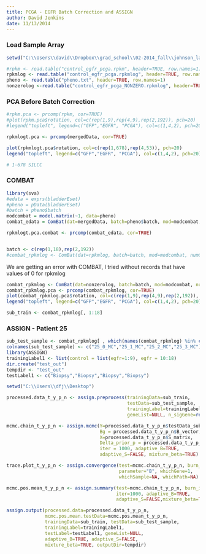 ---
title: PCGA - EGFR Batch Correction and ASSIGN
author: David Jenkins
date: 11/13/2014
---

### Load Sample Array
```{r message=FALSE, warning=FALSE}
setwd("C:\\Users\\david\\Dropbox\\grad_school\\02-2014_fall\\johnson_lab\\PCGA")

#rpkm <- read.table("control_egfr_pcga.rpkm", header=TRUE, row.names=1)
rpkmlog <- read.table("control_egfr_pcga.rpkmlog", header=TRUE, row.names=1)
pheno <- read.table("pheno.txt", header=TRUE, row.names=1)
nonzerolog <-read.table("control_egfr_pcga_NONZERO.rpkmlog", header=TRUE, row.names=1)
```

### PCA Before Batch Correction
```{r}
#rpkm.pca <- prcomp(rpkm, cor=TRUE)
#plot(rpkm.pca$rotation, col=c(rep(1,9),rep(4,9),rep(2,192)), pch=20)
#legend("topleft", legend=c("GFP","EGFR", "PCGA"), col=c(1,4,2), pch=20, cex=0.85 )

rpkmlogt.pca <- prcomp(mergedData, cor=TRUE)

plot(rpkmlogt.pca$rotation, col=c(rep(1,678),rep(4,53)), pch=20)
legend("topleft", legend=c("GFP","EGFR", "PCGA"), col=c(1,4,2), pch=20)

# 1-678 SILCC

```

### COMBAT

```{r}
library(sva)
#edata = exprs(bladderEset)
#pheno = pData(bladderEset)
#batch = pheno$batch
modcombat = model.matrix(~1, data=pheno)
combat_edata = ComBat(dat=mergedData, batch=pheno$batch, mod=modcombat, numCovs=NULL, par.prior=TRUE, prior.plots=FALSE)

rpkmlogt.pca.combat <- prcomp(combat_edata, cor=TRUE)


batch <- c(rep(1,18),rep(2,192))
#combat_rpkmlog <- ComBat(dat=rpkmlog, batch=batch, mod=modcombat, numCovs=NULL)
```

We are getting an error with COMBAT, I tried without records that have values of 0 for rpkmlog

```{r}
combat_rpkmlog <- ComBat(dat=nonzerolog, batch=batch, mod=modcombat, numCovs=NULL)
combat_rpkmlog.pca <- prcomp(combat_rpkmlog, cor=TRUE)
plot(combat_rpkmlog.pca$rotation, col=c(rep(1,9),rep(4,9),rep(2,192)), pch=20)
legend("topleft", legend=c("GFP","EGFR", "PCGA"), col=c(1,4,2), pch=20)

sub_train <- combat_rpkmlog[, 1:18]

```

### ASSIGN - Patient 25

```{r}

sub_test_sample <- combat_rpkmlog[ , which(names(combat_rpkmlog) %in% c("X384.MR118","X541.MR162","X601.MR179","X807.MR238"))]
colnames(sub_test_sample) <- c("25_0_MC","25_1_MC","25_2_MC","25_3_MC")
library(ASSIGN)
trainingLabel1 <- list(control = list(egfr=1:9), egfr = 10:18)
dir.create("test_out")
tempdir <- "test_out"
testLabel1 <- c("Biopsy","Biopsy","Biopsy","Biopsy")

setwd("C:\\Users\\dfj\\Desktop")

processed.data_t_y_p_n <- assign.preprocess(trainingData=sub_train,
                                            testData=sub_test_sample, 
                                            trainingLabel=trainingLabel1, 
                                            geneList=NULL, n_sigGene=rep(200,5))

mcmc.chain_t_y_p_n <- assign.mcmc(Y=processed.data_t_y_p_n$testData_sub,
                                  Bg = processed.data_t_y_p_n$B_vector,
                                  X=processed.data_t_y_p_n$S_matrix,
                                  Delta_prior_p = processed.data_t_y_p_n$Pi_matrix,
                                  iter = 1000, adaptive_B=TRUE,
                                  adaptive_S=FALSE, mixture_beta=TRUE)

trace.plot_t_y_p_n <- assign.convergence(test=mcmc.chain_t_y_p_n, burn_in=100, iter=1000,
                                         parameter="B", whichGene=1,
                                         whichSample=NA, whichPath=NA)

mcmc.pos.mean_t_y_p_n <- assign.summary(test=mcmc.chain_t_y_p_n, burn_in=100,
                                        iter=1000, adaptive_B=TRUE,
                                        adaptive_S=FALSE,mixture_beta=TRUE)

assign.output(processed.data=processed.data_t_y_p_n,
              mcmc.pos.mean.testData=mcmc.pos.mean_t_y_p_n,
              trainingData=sub_train, testData=sub_test_sample,
              trainingLabel=trainingLabel1,
              testLabel=testLabel1, geneList=NULL,
              adaptive_B=TRUE, adaptive_S=FALSE,
              mixture_beta=TRUE, outputDir=tempdir)
```
